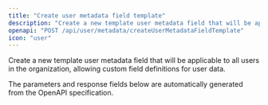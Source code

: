 ```yaml
---
title: "Create user metadata field template"
description: "Create a new template user metadata field that will be applicable to all users in the organization, allowing custom field definitions for user data."
openapi: "POST /api/user/metadata/createUserMetadataFieldTemplate"
icon: "user"
---
```


Create a new template user metadata field that will be applicable to all users in the organization, allowing custom field definitions for user data.

<Note>
The parameters and response fields below are automatically generated from the OpenAPI specification.
</Note>
